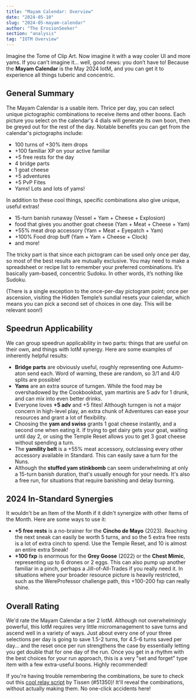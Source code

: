 ```yaml
---
title: "Mayam Calendar: Overview"
date: "2024-05-10"
slug: "2024-05-mayam-calendar"
author: "The ErosionSeeker"
section: "analysis"
tag: "IOTM Overview"
---
```

Imagine the Tome of Clip Art. Now imagine it with a way cooler UI and more yams. If you can’t imagine it... well, good news: you don’t have to! Because the **Mayam Calendar** is the May 2024 IotM, and you can get it to experience all things tuberic and concentric.

## General Summary

The Mayam Calendar is a usable item. Thrice per day, you can select unique pictographic combinations to receive items and other boons. Each picture you select on the calendar's 4 dials will generate its own boon, then be greyed out for the rest of the day. Notable benefits you can get from the calendar's pictographs include:
- 100 turns of +30% item drops
- +100 familiar XP on your active familiar
- +5 free rests for the day
- 4 bridge parts
- 1 goat cheese
- +5 adventures
- +5 PvP Fites
- Yams! Lots and lots of yams! 

In addition to these cool things, specific combinations also give unique, useful extras!
- 15-turn banish runaway (Vessel + Yam + Cheese + Explosion)
- food that gives you another goat cheese (Yam + Meat + Cheese + Yam)
- +55% meat drop accessory (Yam + Meat + Eyepatch + Yam)
- +100% Food drop buff (Yam + Yam + Cheese + Clock)
- and more!

The tricky part is that since each pictogram can be used only once per day, so most of the best results are mutually exclusive. You may need to make a spreadsheet or recipe list to remember your preferred combinations. It’s basically yam-based, concentric Sudoku. In other words, it’s nothing like Sudoku.

(There is a single exception to the once-per-day pictogram point; once per ascension, visiting the Hidden Temple’s sundial resets your calendar, which means you can pick a second set of choices in one day. This will be relevant soon!)

## Speedrun Applicability
We can group speedrun applicability in two parts: things that are useful on their own, and things with IotM synergy. Here are some examples of inherently helpful results:

- **Bridge parts** are obviously useful, roughly representing one Autumn-aton send each. Word of warning, these are random, so 3/1 and 4/0 splits are possible!
- **Yams** are an extra source of turngen. While the food may be overshadowed by the Cookbookbat, yam martinis are 5 adv for 1 drunk, and can mix into even better drinks.
- Everyone loves **+5 adv** and +5 fites! Although turngen is not a major concern in high-level play, an extra chunk of Adventures can ease your resources and grant a lot of flexibility.
- Choosing the **yam and swiss** grants 1 goat cheese instantly, and a second one when eating it. If trying to get dairy gets your goat, waiting until day 2, or using the Temple Reset allows you to get 3 goat cheese without spending a turn.
- The **yamility belt** is a +55% meat accessory, outclassing every other accessory available in Standard. This can easily save a turn for the Nuns.
- Although the **stuffed yam stinkbomb** can seem underwhelming at only a 15-turn banish duration, that's usually enough for your needs. It's also a free run, for situations that require banishing and delay burning.

## 2024 In-Standard Synergies

It wouldn't be an Item of the Month if it didn't synergize with other Items of the Month. Here are some ways to use it:
- **+5 free rests** is a no-brainer for the **Cincho de Mayo** (2023). Reaching the next sneak can easily be worth 5 turns, and so the 5 extra free rests is a lot of extra cinch to spend. Use the Temple Reset, and 10 is almost an entire extra Sneak!
- **+100 fxp** is enormous for the **Grey Goose** (2022) or the **Chest Mimic**, representing up to 6 drones or 2 eggs. This can also pump up another familiar in a pinch, perhaps a Jill-of-All-Trades if you really need it. In situations where your broader resource picture is heavily restricted, such as the WereProfessor challenge path, this +100-200 fxp can really shine.

## Overall Rating

We'd rate the Mayam Calendar a tier 2 IotM. Although not overwhelmingly powerful, this IotM requires very little micromanagement to save turns and ascend well in a variety of ways. Just about every one of your three selections per day is going to save 1.5-2 turns, for 4.5-6 turns saved per day... and the reset once per run strengthens the case by essentially letting you get double that for one day of the run. Once you get in a rhythm with the best choices for your run approach, this is a very "set and forget" type item with a few extra-useful boons. Highly recommended!

If you're having trouble remembering the combinations, be sure to check out this [cool relay script](https://github.com/MattiasKro/KoL-Mayam) by Tissen (#51350)! It'll reveal the combinations, without actually making them. No one-click accidents here!